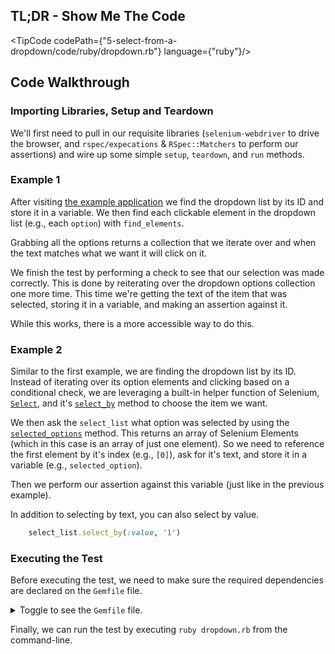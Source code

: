 
## TL;DR - Show Me The Code

<TipCode codePath={"5-select-from-a-dropdown/code/ruby/dropdown.rb"} language={"ruby"}/>

## Code Walkthrough

### Importing Libraries, Setup and Teardown

We'll first need to pull in our requisite libraries (`selenium-webdriver` to drive the browser, and
`rspec/expecations` & `RSpec::Matchers` to perform our assertions) and wire up some simple `setup`, `teardown`,
and `run` methods.

### Example 1

After visiting [the example application](http://the-internet.herokuapp.com/dropdown) we find the dropdown list by its ID and store it in a variable. We
then find each clickable element in the dropdown list (e.g., each `option`) with `find_elements`.

Grabbing all the options returns a collection that we iterate over and when the text matches what we want it will
click on it.

We finish the test by performing a check to see that our selection was made correctly. This is done by reiterating
over the dropdown options collection one more time. This time we're getting the text of the item that was selected,
storing it in a variable, and making an assertion against it.

While this works, there is a more accessible way to do this.

### Example 2

Similar to the first example, we are finding the dropdown list by its ID. Instead of iterating over its option
elements and clicking based on a conditional check, we are leveraging a built-in helper function of Selenium,
[`Select`](https://seleniumhq.github.io/selenium/docs/api/rb/Selenium/WebDriver/Support/Select.html), and it's [`select_by`](https://seleniumhq.github.io/selenium/docs/api/rb/Selenium/WebDriver/Support/Select.html#select_by-instance_method) method to choose the item we want.

We then ask the `select_list` what option was selected by using the [`selected_options`](https://seleniumhq.github.io/selenium/docs/api/rb/Selenium/WebDriver/Support/Select.html#selected_options-instance_method) method. This returns
an array of Selenium Elements (which in this case is an array of just one element). So we need to reference the
first element by it's index (e.g., `[0]`), ask for it's text, and store it in a variable (e.g., `selected_option`).

Then we perform our assertion against this variable (just like in the previous example).

In addition to selecting by text, you can also select by value.

```ruby
    select_list.select_by(:value, '1')
```

### Executing the Test

Before executing the test, we need to make sure the required dependencies are declared on the `Gemfile` file.

<details>
    <summary>Toggle to see the <code>Gemfile</code> file.</summary>
    <div>
        <TipCode codePath={"5-select-from-a-dropdown/code/ruby/Gemfile"} language={"txt"}/>
    </div>
</details>

Finally, we can run the test by executing `ruby dropdown.rb` from the command-line.